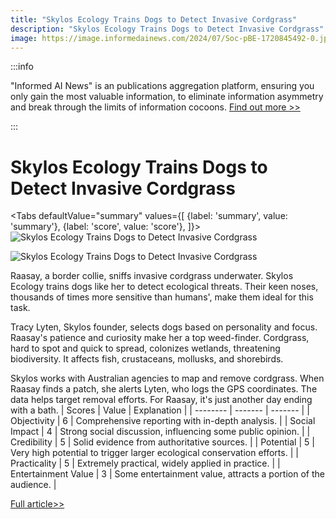 ```yaml
---
title: "Skylos Ecology Trains Dogs to Detect Invasive Cordgrass"
description: "Skylos Ecology Trains Dogs to Detect Invasive Cordgrass"
image: https://image.informedainews.com/2024/07/Soc-pBE-1720845492-0.jpg
---
```



:::info

"Informed AI News" is an publications aggregation platform, ensuring you only gain the most valuable information, to eliminate information asymmetry and break through the limits of information cocoons.  [Find out more >>](/)

:::

# Skylos Ecology Trains Dogs to Detect Invasive Cordgrass


<Tabs
	defaultValue="summary"
	values={[
	{label: 'summary', value: 'summary'},
	{label: 'score', value: 'score'},
]}>
<TabItem value="summary">
<img
  src="https://image.informedainews.com/2024/07/Soc-pBE-1720845492-0.jpg"
  alt="Skylos Ecology Trains Dogs to Detect Invasive Cordgrass"
/>

<img
  src="https://image.informedainews.com/2024/07/Soc-mz3-1720845492-1.jpg"
  alt="Skylos Ecology Trains Dogs to Detect Invasive Cordgrass"
/>



Raasay, a border collie, sniffs invasive cordgrass underwater. Skylos Ecology trains dogs like her to detect ecological threats. Their keen noses, thousands of times more sensitive than humans', make them ideal for this task.

Tracy Lyten, Skylos founder, selects dogs based on personality and focus. Raasay's patience and curiosity make her a top weed-finder. Cordgrass, hard to spot and quick to spread, colonizes wetlands, threatening biodiversity. It affects fish, crustaceans, mollusks, and shorebirds.

Skylos works with Australian agencies to map and remove cordgrass. When Raasay finds a patch, she alerts Lyten, who logs the GPS coordinates. The data helps target removal efforts. For Raasay, it's just another day ending with a bath.
</TabItem>
<TabItem value="score">
	| Scores     | Value   | Explanation |
	| -------- | ------- | ------- |
	| Objectivity  | 6    | Comprehensive reporting with in-depth analysis.    |
	| Social Impact | 4     | Strong social discussion, influencing some public opinion.    |
	| Credibility    | 5    | Solid evidence from authoritative sources.    |
	| Potential    | 5    | Very high potential to trigger larger ecological conservation efforts.    |
	| Practicality    | 5    | Extremely practical, widely applied in practice.    |
	| Entertainment Value    | 3    | Some entertainment value, attracts a portion of the audience.    |
</TabItem>
</Tabs>

[Full article>>](https://nautil.us/the-conservationists-new-best-friend-707222/)
